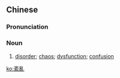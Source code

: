 {{also|紊乱}}
==Chinese==
{{zh-forms|s=紊乱}}

===Pronunciation===
{{zh-pron
|m=紊luàn
|c=man6 lyun6
|mn=qz,xm,zz:būn-loān
|cat=n
}}

===Noun===
{{zh-noun}}

# [[disorder]]; [[chaos]]; [[dysfunction]]; [[confusion]]

[[ko:紊亂]]